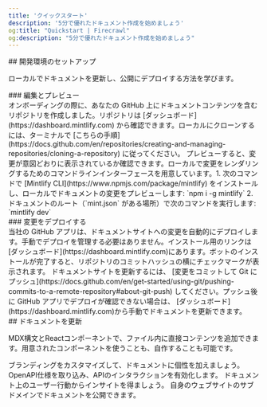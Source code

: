 ```yaml
---
title: 'クイックスタート'
description: '5分で優れたドキュメント作成を始めましょう'
og:title: "Quickstart | Firecrawl"
og:description: "5分で優れたドキュメント作成を始めましょう"
---
```


<div id="setup-your-development">
  ## 開発環境のセットアップ
</div>

ローカルでドキュメントを更新し、公開にデプロイする方法を学びます。

<div id="edit-and-preview">
  ### 編集とプレビュー
</div>

<AccordionGroup>
  <Accordion icon="github" title="ドキュメントをローカルにクローンする">
    オンボーディングの際に、あなたの GitHub 上にドキュメントコンテンツを含むリポジトリを作成しました。リポジトリは
    [ダッシュボード](https://dashboard.mintlify.com) から確認できます。ローカルにクローンするには、ターミナルで
    [こちらの手順](https://docs.github.com/en/repositories/creating-and-managing-repositories/cloning-a-repository)
    に従ってください。
  </Accordion>

  <Accordion icon="rectangle-terminal" title="変更をプレビューする">
    プレビューすると、変更が意図どおりに表示されているか確認できます。ローカルで変更をレンダリングするためのコマンドラインインターフェースを用意しています。1. 次のコマンドで
    [Mintlify CLI](https://www.npmjs.com/package/mintlify) をインストールし、ローカルでドキュメントの変更をプレビューします: `npm i -g mintlify`
    2. ドキュメントのルート（`mint.json` がある場所）で次のコマンドを実行します: `mintlify dev`
  </Accordion>
</AccordionGroup>

<div id="deploy-your-changes">
  ### 変更をデプロイする
</div>

<AccordionGroup>
  <Accordion icon="message-bot" title="GitHub アプリをインストールする">
    当社の GitHub アプリは、ドキュメントサイトへの変更を自動的にデプロイします。手動でデプロイを管理する必要はありません。インストール用のリンクは
    [ダッシュボード](https://dashboard.mintlify.com)にあります。ボットのインストールが完了すると、リポジトリのコミットハッシュの横にチェックマークが表示されます。
  </Accordion>

  <Accordion icon="rocket" title="変更をプッシュする">
    ドキュメントサイトを更新するには、
    [変更をコミットして Git にプッシュ](https://docs.github.com/en/get-started/using-git/pushing-commits-to-a-remote-repository#about-git-push)
    してください。プッシュ後に GitHub アプリでデプロイが確認できない場合は、
    [ダッシュボード](https://dashboard.mintlify.com)から手動でドキュメントを更新できます。
  </Accordion>
</AccordionGroup>

<div id="update-your-docs">
  ## ドキュメントを更新
</div>

MDX構文とReactコンポーネントで、ファイル内に直接コンテンツを追加できます。用意されたコンポーネントを使うことも、自作することも可能です。

<CardGroup>
  <Card title="ドキュメントのスタイル設定" icon="paintbrush" href="/ja/settings/global">
    ブランディングをカスタマイズして、ドキュメントに個性を加えましょう。
  </Card>

  <Card title="APIエンドポイントの追加" icon="square-code" href="/ja/api-playground/configuration">
    OpenAPI仕様を取り込み、APIのインタラクションを有効化します。
  </Card>

  <Card title="アナリティクスの統合" icon="chart-mixed" href="/ja/analytics/supported-integrations">
    ドキュメント上のユーザー行動からインサイトを得ましょう。
  </Card>

  <Card title="カスタムドメインでホスト" icon="browser" href="/ja/settings/custom-domain/subdomain">
    自身のウェブサイトのサブドメインでドキュメントを公開できます。
  </Card>
</CardGroup>
